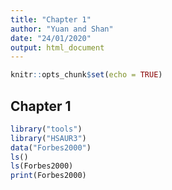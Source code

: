 ```yaml
---
title: "Chapter 1"
author: "Yuan and Shan"
date: "24/01/2020"
output: html_document
---
```


```r
knitr::opts_chunk$set(echo = TRUE)
```

## Chapter 1

```r
library("tools")
library("HSAUR3")
data("Forbes2000")
ls()
ls(Forbes2000)
print(Forbes2000)
```



```r
```